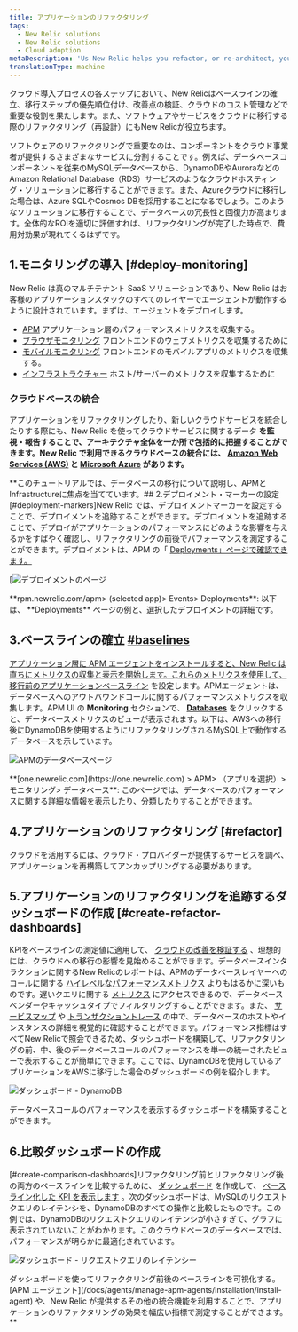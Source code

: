 ```yaml
---
title: アプリケーションのリファクタリング
tags:
  - New Relic solutions
  - New Relic solutions
  - Cloud adoption
metaDescription: 'Us New Relic helps you refactor, or re-architect, your software and services when you migrate them to the cloud.'
translationType: machine
---
```


クラウド導入プロセスの各ステップにおいて、New Relicはベースラインの確立、移行ステップの優先順位付け、改善点の検証、クラウドのコスト管理などで重要な役割を果たします。また、ソフトウェアやサービスをクラウドに移行する際のリファクタリング（再設計）にもNew Relicが役立ちます。

ソフトウェアのリファクタリングで重要なのは、コンポーネントをクラウド事業者が提供するさまざまなサービスに分割することです。例えば、データベースコンポーネントを従来のMySQLデータベースから、DynamoDBやAuroraなどのAmazon Relational Database（RDS）サービスのようなクラウドホスティング・ソリューションに移行することができます。また、Azureクラウドに移行した場合は、Azure SQLやCosmos DBを採用することになるでしょう。このようなソリューションに移行することで、データベースの冗長性と回復力が高まります。全体的なROIを適切に評価すれば、リファクタリングが完了した時点で、費用対効果が現れてくるはずです。

## 1.モニタリングの導入 [#deploy-monitoring]

New Relic は真のマルチテナント SaaS ソリューションであり、New Relic はお客様のアプリケーションスタックのすべてのレイヤーでエージェントが動作するように設計されています。まずは、エージェントをデプロイします。

* [APM](/docs/apm) アプリケーション層のパフォーマンスメトリクスを収集する。
* [ブラウザモニタリング](/docs/browser) フロントエンドのウェブメトリクスを収集するために
* [モバイルモニタリング](/docs/mobile-monitoring) フロントエンドのモバイルアプリのメトリクスを収集する。
* [インフラストラクチャー](/docs/infrastructure) ホスト/サーバーのメトリクスを収集するために

### クラウドベースの統合

アプリケーションをリファクタリングしたり、新しいクラウドサービスを統合したりする際にも、New Relic を使ってクラウドサービスに関するデータ **を監視・報告することで、アーキテクチャ全体を一か所で包括的に把握することができます。New Relic で利用できるクラウドベースの統合には、 [Amazon Web Services (AWS)](/docs/infrastructure/amazon-integrations/aws-integrations-list) と [Microsoft Azure](/docs/infrastructure/microsoft-azure-integrations/azure-integrations-list) があります。**

**このチュートリアルでは、データベースの移行について説明し、APMとInfrastructureに焦点を当てています。## 2.デプロイメント・マーカーの設定 [#deployment-markers]New Relic では、デプロイメントマーカーを設定することで、デプロイメントを追跡することができます。デプロイメントを追跡することで、デプロイがアプリケーションのパフォーマンスにどのような影響を与えるかをすばやく確認し、リファクタリングの前後でパフォーマンスを測定することができます。デプロイメントは、APM の「 [Deployments」ページで確認できます。](/docs/apm/applications-menu/events/deployments-page)

[![デプロイメントのページ](./images/screen-deployments-page.png "デプロイメントのページ")

<figcaption>
  **rpm.newrelic.com/apm> (selected app)> Events> Deployments**: 以下は、 **Deployments** ページの例と、選択したデプロイメントの詳細です。
</figcaption>

## 3.ベースラインの確立 [#baselines](/docs/apm/applications-menu/events/deployments-page)

[アプリケーション層に APM エージェントをインストールすると、New Relic は直ちにメトリクスの収集と表示を開始します。これらのメトリクスを使用して、 ](/docs/apm/applications-menu/events/deployments-page)[移行前のアプリケーションベースライン](/docs/create-application-baselines) を設定します。APMエージェントは、データベースへのアウトバウンドコールに関するパフォーマンスメトリクスを収集します。APM UI の **Monitoring** セクションで、 [**Databases**](/docs/apm/applications-menu/monitoring/databases-slow-queries-page) をクリックすると、データベースメトリクスのビューが表示されます。以下は、AWSへの移行後にDynamoDBを使用するようにリファクタリングされるMySQL上で動作するデータベースを示しています。

![APMのデータベースページ](./images/screen-databases_0.png "APMのデータベースページ")
<figcaption>
  **[one.newrelic.com](https://one.newrelic.com) > APM> （アプリを選択）> モニタリング> データベース**: このページでは、データベースのパフォーマンスに関する詳細な情報を表示したり、分類したりすることができます。
</figcaption>

## 4.アプリケーションのリファクタリング [#refactor]
クラウドを活用するには、クラウド・プロバイダーが提供するサービスを調べ、アプリケーションを再構築してアンカップリングする必要があります。

## 5.アプリケーションのリファクタリングを追跡するダッシュボードの作成 [#create-refactor-dashboards]
KPIをベースラインの測定値に適用して、 [クラウドの改善を検証する](/docs/validate-cloud-improvements) 、理想的には、クラウドへの移行の影響を見始めることができます。データベースインタラクションに関するNew Relicのレポートは、APMのデータベースレイヤーへのコールに関する [ハイレベルなパフォーマンスメトリクス](#baselines) よりもはるかに深いものです。遅いクエリに関する [メトリクス](/docs/apm/applications-menu/monitoring/databases-slow-queries-page) にアクセスできるので、データベースベンダーやキャッシュタイプでフィルタリングすることができます。また、 [サービスマップ](/docs/using-new-relic/service-maps/get-started/introduction-service-maps) や [トランザクショントレース](/docs/apm/transactions/transaction-traces/introduction-transaction-traces) の中で、データベースのホストやインスタンスの詳細を視覚的に確認することができます。パフォーマンス指標はすべてNew Relicで照会できるため、ダッシュボードを構築して、リファクタリングの前、中、後のデータベースコールのパフォーマンスを単一の統一されたビューで表示することが簡単にできます。ここでは、DynamoDBを使用しているアプリケーションをAWSに移行した場合のダッシュボードの例を紹介します。

![ダッシュボード - DynamoDB](./images/screen-insights-dynamo-db.png "ダッシュボード - DynamoDB")
<figcaption>
  データベースコールのパフォーマンスを表示するダッシュボードを構築することができます。
</figcaption>

## 6.比較ダッシュボードの作成 
[#create-comparison-dashboards]リファクタリング前とリファクタリング後の両方のベースラインを比較するために、 [ダッシュボード](/docs/insights/use-insights-ui/manage-dashboards) を作成して、 [ベースライン化した KPI を表示します](/docs/create-application-baselines) 。次のダッシュボードは、MySQLのリクエストクエリのレイテンシを、DynamoDBのすべての操作と比較したものです。この例では、DynamoDBのリクエストクエリのレイテンシが小さすぎて、グラフに表示されていないことがわかります。このクラウドベースのデータベースでは、パフォーマンスが明らかに最適化されています。

![ダッシュボード - リクエストクエリのレイテンシー](./images/screen-insights-request-latency.png "ダッシュボード - リクエストクエリのレイテンシー")

<figcaption>
  ダッシュボードを使ってリファクタリング前後のベースラインを可視化する。
</figcaption>[APM エージェント](/docs/agents/manage-apm-agents/installation/install-agent) や、New Relic が提供するその他の統合機能を利用することで、アプリケーションのリファクタリングの効果を幅広い指標で測定することができます。**
